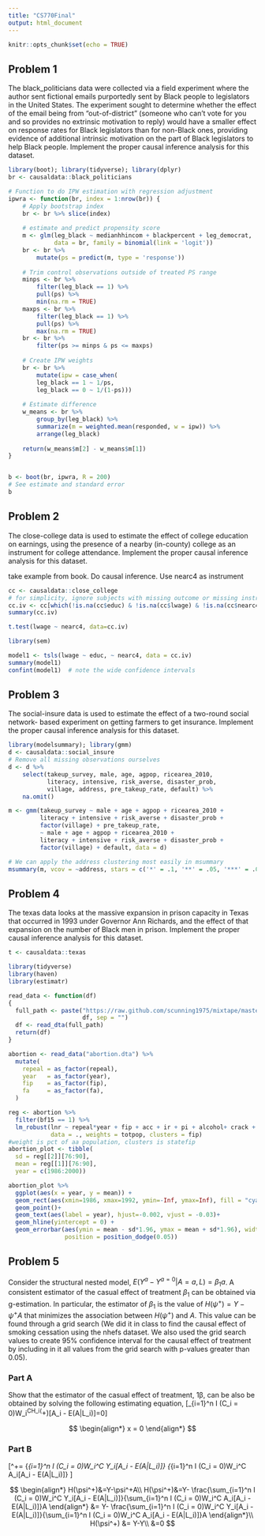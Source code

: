```yaml
---
title: "CS770Final"
output: html_document
---
```


```r
knitr::opts_chunk$set(echo = TRUE)
```

## Problem 1
 The black_politicians data were collected via a field experiment where the author 
sent fictional emails purportedly sent by Black people to legislators in the United States. The experiment 
sought to determine whether the effect of the email being from "out-of-district" (someone who can’t vote 
for you and so provides no extrinsic motivation to reply) would have a smaller effect on response rates for 
Black legislators than for non-Black ones, providing evidence of additional intrinsic motivation on the 
part of Black legislators to help Black people. Implement the proper causal inference analysis for this 
dataset. 

```r
library(boot); library(tidyverse); library(dplyr)
br <- causaldata::black_politicians

# Function to do IPW estimation with regression adjustment
ipwra <- function(br, index = 1:nrow(br)) {
    # Apply bootstrap index
    br <- br %>% slice(index)
    
    # estimate and predict propensity score
    m <- glm(leg_black ~ medianhhincom + blackpercent + leg_democrat,
             data = br, family = binomial(link = 'logit'))
    br <- br %>%
        mutate(ps = predict(m, type = 'response'))
    
    # Trim control observations outside of treated PS range
    minps <- br %>%
        filter(leg_black == 1) %>%
        pull(ps) %>%
        min(na.rm = TRUE)
    maxps <- br %>%
        filter(leg_black == 1) %>%
        pull(ps) %>%
        max(na.rm = TRUE)
    br <- br %>%
        filter(ps >= minps & ps <= maxps)
    
    # Create IPW weights
    br <- br %>%
        mutate(ipw = case_when(
        leg_black == 1 ~ 1/ps,
        leg_black == 0 ~ 1/(1-ps)))
    
    # Estimate difference
    w_means <- br %>% 
        group_by(leg_black) %>%
        summarize(m = weighted.mean(responded, w = ipw)) %>%
        arrange(leg_black)
    
    return(w_means$m[2] - w_means$m[1])
}


b <- boot(br, ipwra, R = 200)
# See estimate and standard error
b
```

## Problem 2

The close-college data is used to estimate the effect of college education on 
earnings, using the presence of a nearby (in-county) college as an instrument for college attendance. 
Implement the proper causal inference analysis for this dataset.

take example from book. Do causal inference. Use nearc4 as instrument
```r
cc <- causaldata::close_college
# for simplicity, ignore subjects with missing outcome or missing instrument
cc.iv <- cc[which(!is.na(cc$educ) & !is.na(cc$lwage) & !is.na(cc$nearc4)),]
summary(cc.iv)

t.test(lwage ~ nearc4, data=cc.iv)

library(sem) 

model1 <- tsls(lwage ~ educ, ~ nearc4, data = cc.iv)
summary(model1)
confint(model1)  # note the wide confidence intervals
```

## Problem 3

The social-insure data is used to estimate the effect of a two-round social network-
based experiment on getting farmers to get insurance. Implement the proper causal inference analysis for 
this dataset. 


```r
library(modelsummary); library(gmm)
d <- causaldata::social_insure
# Remove all missing observations ourselves
d <- d %>%
    select(takeup_survey, male, age, agpop, ricearea_2010,
           literacy, intensive, risk_averse, disaster_prob,
           village, address, pre_takeup_rate, default) %>%
    na.omit()

m <- gmm(takeup_survey ~ male + age + agpop + ricearea_2010 +
         literacy + intensive + risk_averse + disaster_prob +
         factor(village) + pre_takeup_rate,
         ~ male + age + agpop + ricearea_2010 +
         literacy + intensive + risk_averse + disaster_prob +
         factor(village) + default, data = d)

# We can apply the address clustering most easily in msummary
msummary(m, vcov = ~address, stars = c('*' = .1, '**' = .05, '***' = .01))
```

## Problem 4

The texas data looks at the massive expansion in prison capacity in Texas that 
occurred in 1993 under Governor Ann Richards, and the effect of that expansion on the number of Black 
men in prison. Implement the proper causal inference analysis for this dataset.

```r
t <- causaldata::texas

library(tidyverse)
library(haven)
library(estimatr)

read_data <- function(df)
{
  full_path <- paste("https://raw.github.com/scunning1975/mixtape/master/", 
                     df, sep = "")
  df <- read_dta(full_path)
  return(df)
}

abortion <- read_data("abortion.dta") %>% 
  mutate(
    repeal = as_factor(repeal),
    year   = as_factor(year),
    fip    = as_factor(fip),
    fa     = as_factor(fa),
  )

reg <- abortion %>% 
  filter(bf15 == 1) %>% 
  lm_robust(lnr ~ repeal*year + fip + acc + ir + pi + alcohol+ crack + poverty+ income+ ur,
            data = ., weights = totpop, clusters = fip)
#weight is pct of aa population, clusters is statefip
abortion_plot <- tibble(
  sd = reg[[2]][76:90],
  mean = reg[[1]][76:90],
  year = c(1986:2000))

abortion_plot %>% 
  ggplot(aes(x = year, y = mean)) + 
  geom_rect(aes(xmin=1986, xmax=1992, ymin=-Inf, ymax=Inf), fill = "cyan", alpha = 0.01)+
  geom_point()+
  geom_text(aes(label = year), hjust=-0.002, vjust = -0.03)+
  geom_hline(yintercept = 0) +
  geom_errorbar(aes(ymin = mean - sd*1.96, ymax = mean + sd*1.96), width = 0.2,
                position = position_dodge(0.05))
```

## Problem 5

Consider the structural nested model, $E(Y^a -Y^{a=0} | A=a, L) = \beta_1 a$. A consistent 
estimator of the casual effect of treatment $\beta_1$  can be obtained via g-estimation. In particular, the estimator 
of $\beta_1$  is the value of $H(\psi^+)=Y-\psi^+A$  that minimizes the association between $H(\psi^+)$ and  $A$. This 
value can be found through a grid search (We did it in class to find the causal effect of smoking cessation 
using the nhefs dataset. We also used the grid search values to create 95\% confidence interval for the 
causal effect of treatment by including in it all values from the grid search with p-values greater than 
0.05).

### Part A

Show that the estimator of the casual effect of treatment, 1β, can be also be obtained by solving the following estimating equation,
\[\sum_{i=1}^n I (C_i = 0)W_i^CH_i(\psi^+)[A_i - E(A|L_i)]=0\]

$$
\begin{align*}
x = 0
\end{align*}
$$

### Part B

\[\psi^+= \frac
{\sum_{i=1}^n I (C_i = 0)W_i^C Y_i[A_i - E(A|L_i)]}
{\sum_{i=1}^n I (C_i = 0)W_i^C A_i[A_i - E(A|L_i)]}
\]

$$
\begin{align*}
H(\psi^+)&=Y-\psi^+A\\
H(\psi^+)&=Y- 
\frac{\sum_{i=1}^n I (C_i = 0)W_i^C Y_i[A_i - E(A|L_i)]}{\sum_{i=1}^n I (C_i = 0)W_i^C A_i[A_i - E(A|L_i)]}A
\end{align*}
&= Y- 
\frac{\sum_{i=1}^n I (C_i = 0)W_i^C Y_i[A_i - E(A|L_i)]}{\sum_{i=1}^n I (C_i = 0)W_i^C A_i[A_i - E(A|L_i)]}A
\end{align*}\\
H(\psi^+) &= Y-Y\\
&=0
$$